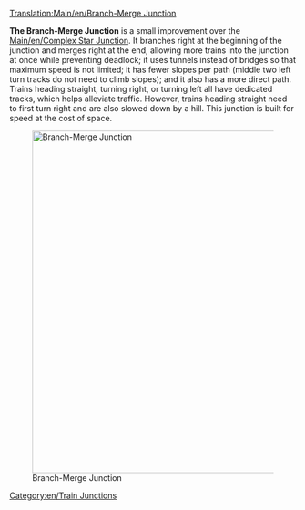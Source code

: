 [[Translation:Main/en/Branch-Merge Junction]]{{en/Junctionsmenu}}

'''The Branch-Merge Junction''' is a small improvement over the [[Main/en/Complex Star Junction]]. It branches right at the beginning of the junction and merges right at the end, allowing more trains into the junction at once while preventing deadlock; it uses tunnels instead of bridges so that maximum speed is not limited; it has fewer slopes per path (middle two left turn tracks do not need to climb slopes); and it also has a more direct path. Trains heading straight, turning right, or turning left all have dedicated tracks, which helps alleviate traffic. However, trains heading straight need to first turn right and are also slowed down by a hill.
This junction is built for speed at the cost of space.

[[File:en/Branch-Merge Junction.png|none|thumb|600px|Branch-Merge Junction]]

{{Template:Junction_Criteria|Expensive|4|1|0|1|1|1|0|1|0|0|0||Broken down trains only affect the one track.|
*Handle a large number of trains at a time.
*Very sharp turns, which could affect speed.
*Area: 19 x 19
}}

[[Category:en/Train Junctions]]